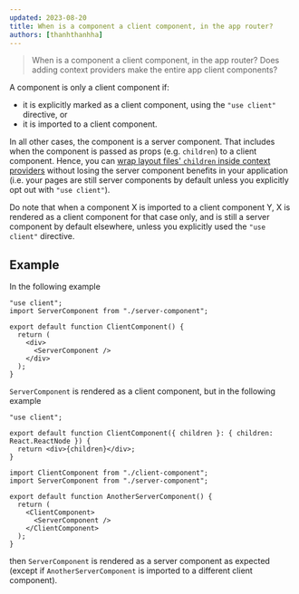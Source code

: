 ```yaml
---
updated: 2023-08-20
title: When is a component a client component, in the app router?
authors: [thanhthanhha]
---
```


> When is a component a client component, in the app router? Does adding context providers make the entire app client components?

A component is only a client component if:

- it is explicitly marked as a client component, using the `"use client"` directive, or
- it is imported to a client component.

In all other cases, the component is a server component. That includes when the component is passed as props (e.g. `children`) to a client component. Hence, you can [wrap layout files' `children` inside context providers](https://nextjs.org/docs/getting-started/react-essentials#context) without losing the server component benefits in your application (i.e. your pages are still server components by default unless you explicitly opt out with `"use client"`).

Do note that when a component X is imported to a client component Y, X is rendered as a client component for that case only, and is still a server component by default elsewhere, unless you explicitly used the `"use client"` directive.

## Example

In the following example

```tsx title="client-component.tsx"
"use client";
import ServerComponent from "./server-component";

export default function ClientComponent() {
  return (
    <div>
      <ServerComponent />
    </div>
  );
}
```

`ServerComponent` is rendered as a client component, but in the following example

```tsx title="client-component.tsx"
"use client";

export default function ClientComponent({ children }: { children: React.ReactNode }) {
  return <div>{children}</div>;
}
```

```tsx title="another-server-component.tsx"
import ClientComponent from "./client-component";
import ServerComponent from "./server-component";

export default function AnotherServerComponent() {
  return (
    <ClientComponent>
      <ServerComponent />
    </ClientComponent>
  );
}
```

then `ServerComponent` is rendered as a server component as expected (except if `AnotherServerComponent` is imported to a different client component).
